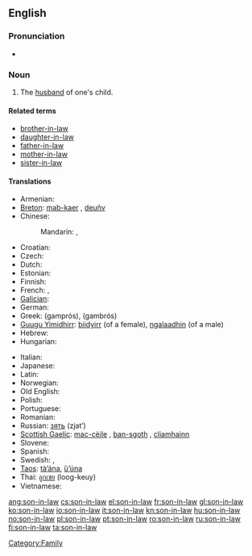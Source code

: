 ==English==

===Pronunciation===
* {{audio|en-us-son-in-law.ogg|Audio (US)}}

===Noun===
{{en-noun|sg=[[son]]-[[in-law]]|pl=son-in-laws}}

# The [[husband]] of one's child.

====Related terms====
* [[brother-in-law]]
* [[daughter-in-law]]
* [[father-in-law]]
* [[mother-in-law]]
* [[sister-in-law]]

====Translations====
{{trans-top|son-in-law}}
* Armenian: {{t-|hy|փեսա|tr=p’esa|sc=Armn|xs=Armenian}}
* [[Breton]]: [[mab-kaer]] {{m}}, [[deuñv]] {{m}}
* Chinese:
*: Mandarin: {{t-|cmn|女婿|tr=nǚxu|sc=Hani}},  {{t-|cmn|婿|tr=xù|sc=Hani}}
* Croatian: {{t-|hr|zet}}
* Czech: {{t+|cs|zeť|m}}
* Dutch: {{t+|nl|schoonzoon|m}}
* Estonian: {{t-|et|väimees}}
* Finnish: {{t+|fi|vävy}}
* French: {{t+|fr|beau-fils|m}}, {{t+|fr|gendre|m}}
* [[Galician]]: {{t+|gl|xenro|m|xs=Galician}}
* German: {{t+|de|Schwiegersohn|m}}
* Greek: {{t+|el|γαμπρός|m|sc=Grek}} (gamprós), {{t+|el|γαμβρός|m|sc=Grek}} (gambrós)
* [[Guugu Yimidhirr]]: [[biidyirr]] (of a female), [[ngalaadhin]] (of a male)
* Hebrew: {{t-|he|חתן|m|alt=חָתָן|tr=khatan|sc=Hebr}}
* Hungarian: {{t+|hu|vő}}
{{trans-mid}}
* Italian: {{t+|it|genero|m}}
* Japanese: {{t+|ja|婿|tr=muko|sc=Jpan}}
* Latin: {{t+|la|gener|m}}
* Norwegian: {{t+|no|svigersønn}}
* Old English: {{t-|ang|aþum|m|alt=āþum|xs=Old English}}
* Polish: {{t+|pl|zięć|m}}
* Portuguese: {{t+|pt|genro|m}}
* Romanian: {{t+|ro|ginere|m}}
* Russian: [[зять]] (zjat’) {{m}}
* [[Scottish Gaelic]]: [[mac-cèile]] {{m}}, [[ban-sgoth]] {{m}}, [[cliamhainn]] {{m}}
* Slovene: {{t+|sl|zet|m}}
* Spanish: {{t+|es|yerno|m}}
* Swedish: {{t+|sv|svärson|c}},  {{t+|sv|måg|c}}
* [[Taos]]: [[tà’ána]], [[ȕ’úna]]
* Thai: [[ลูกเขย]] (loog-keuy)
* Vietnamese: {{t+|vi|rể|xs=Vietnamese}}
{{trans-bottom}}

[[Category:Family]]

[[ang:son-in-law]]
[[cs:son-in-law]]
[[el:son-in-law]]
[[fr:son-in-law]]
[[gl:son-in-law]]
[[ko:son-in-law]]
[[io:son-in-law]]
[[it:son-in-law]]
[[kn:son-in-law]]
[[hu:son-in-law]]
[[no:son-in-law]]
[[pl:son-in-law]]
[[pt:son-in-law]]
[[ro:son-in-law]]
[[ru:son-in-law]]
[[fi:son-in-law]]
[[ta:son-in-law]]